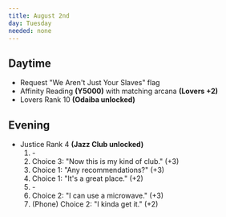 ```yaml
---
title: August 2nd
day: Tuesday
needed: none
---
```


## Daytime
- Request "We Aren't Just Your Slaves" flag
- Affinity Reading **(Y5000)** with matching arcana **(Lovers +2)**
- Lovers Rank 10 **(Odaiba unlocked)**

## Evening
- Justice Rank 4 **(Jazz Club unlocked)**
    1. \-
    1. Choice 3: "Now this is my kind of club." (+3)
    1. Choice 1: "Any recommendations?" (+3)
    1. Choice 1: "It's a great place." (+2)
    1. \-
    1. Choice 2: "I can use a microwave." (+3)
    1. (Phone) Choice 2: "I kinda get it." (+2)